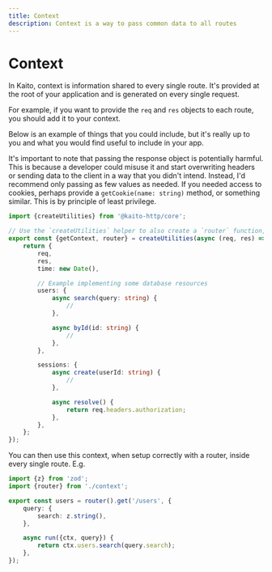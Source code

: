```yaml
---
title: Context
description: Context is a way to pass common data to all routes
---
```


# Context

In Kaito, context is information shared to every single route. It's provided at the root of your application and is generated on every single request.

For example, if you want to provide the `req` and `res` objects to each route, you should add it to your context.

Below is an example of things that you could include, but it's really up to you and what you would find useful to include in your app.

It's important to note that passing the response object is potentially harmful. This is because a developer could misuse it and start overwriting headers or sending data to the client in a way that you didn't intend. Instead, I'd recommend only passing as few values as needed. If you needed access to cookies, perhaps provide a `getCookie(name: string)` method, or something similar. This is by principle of least privilege.

```ts
import {createUtilities} from '@kaito-http/core';

// Use the `createUtilities` helper to also create a `router` function, and all nicely typed
export const {getContext, router} = createUtilities(async (req, res) => {
	return {
		req,
		res,
		time: new Date(),

		// Example implementing some database resources
		users: {
			async search(query: string) {
				//
			},

			async byId(id: string) {
				//
			},
		},

		sessions: {
			async create(userId: string) {
				//
			},

			async resolve() {
				return req.headers.authorization;
			},
		},
	};
});
```

You can then use this context, when setup correctly with a router, inside every single route. E.g.

```ts
import {z} from 'zod';
import {router} from './context';

export const users = router().get('/users', {
	query: {
		search: z.string(),
	},

	async run({ctx, query}) {
		return ctx.users.search(query.search);
	},
});
```
